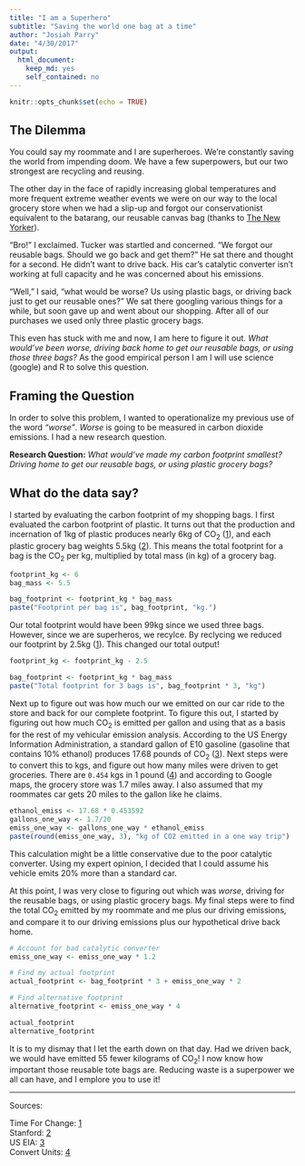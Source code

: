 ```yaml
---
title: "I am a Superhero"
subtitle: "Saving the world one bag at a time"
author: "Josiah Parry"
date: "4/30/2017"
output:
  html_document:
    keep_md: yes
    self_contained: no
---
```


```r
knitr::opts_chunk$set(echo = TRUE)
```


## The Dilemma

You could say my roommate and I are superheroes. We're constantly saving the world from impending doom. We have a few superpowers, but our two strongest are recycling and reusing. 

The other day in the face of rapidly increasing global temperatures and more frequent extreme weather events we were on our way to the local grocery store when we had a slip-up and forgot our conservationist equivalent to the batarang, our reusable canvas bag (thanks to [The New Yorker](https://subscribe.newyorker.com/subscribe/newyorker/109777?source=google_sem&gclid=CjwKEAjwlpbIBRCx4eT8l9W26igSJAAuQ_HGyzx5PbIhUEPn3nXvK3l57AHi3K5Rao4iys_BktFl-xoCDdfw_wcB)). 

"Bro!" I exclaimed. Tucker was startled and concerned. "We forgot our reusable bags. Should we go back and get them?" He sat there and thought for a second. He didn't want to drive back. His car's catalytic converter isn't working at full capacity and he was concerned about his emissions. 

"Well," I said, "what would be worse? Us using plastic bags, or driving back just to get our reusable ones?" We sat there googling various things for a while, but soon gave up and went about our shopping. After all of our purchases we used only three plastic grocery bags.

This even has stuck with me and now, I am here to figure it out. *What would've been worse, driving back home to get our reusable bags, or using those three bags?* As the good empirical person I am I will use science (google) and R to solve this question.

## Framing the Question
In order to solve this problem, I wanted to operationalize my previous use of the word *"worse"*. *Worse* is going to be measured in carbon dioxide emissions. I had a new research question.

**Research Question:** *What would've made my carbon footprint smallest? Driving home to get our reusable bags, or using plastic grocery bags?* 

## What do the data say?

I started by evaluating the carbon footprint of my shopping bags. I first evaluated the carbon footprint of plastic. It turns out that the production and incernation of 1kg of plastic produces nearly 6kg of CO<sub>2</sub> ([1](http://timeforchange.org/plastic-bags-and-plastic-bottles-CO2-emissions)), and each plastic grocery bag weights 5.5kg ([2](https://alumni.stanford.edu/get/page/magazine/article/?article_id=30162)). This means the total footprint for a bag is the CO<sub>2</sub> per kg, multiplied by total mass (in kg) of a grocery bag.

```r
footprint_kg <- 6
bag_mass <- 5.5

bag_footprint <- footprint_kg * bag_mass
paste("Footprint per bag is", bag_footprint, "kg.")
```
Our total footprint would have been 99kg since we used three bags. However, since we are superheros, we recylce. By reclycing we reduced our footprint by 2.5kg ([1](http://timeforchange.org/plastic-bags-and-plastic-bottles-CO2-emissions)). This changed our total output!

```r
footprint_kg <- footprint_kg - 2.5

bag_footprint <- footprint_kg * bag_mass
paste("Total footprint for 3 bags is", bag_footprint * 3, "kg")
```

Next up to figure out was how much our we emitted on our car ride to the store and back for our complete footprint. To figure this out, I started by figuring out how much CO<sub>2</sub> is emitted per gallon and using that as a basis for the rest of my vehicular emission analysis. According to the US Energy Information Administration, a standard gallon of E10 gasoline (gasoline that contains 10% ethanol) produces 17.68 pounds of CO<sub>2</sub> ([3](https://www.eia.gov/tools/faqs/faq.php?id=307&t=11)). Next steps were to convert this to kgs, and figure out how many miles were driven to get groceries. There are `0.454` kgs in 1 pound ([4](http://www.convertunits.com/from/lb/to/kg)) and according to Google maps, the grocery store was 1.7 miles away. I also assumed that my roommates car gets 20 miles to the gallon like he claims. 
```r
ethanol_emiss <- 17.68 * 0.453592
gallons_one_way <- 1.7/20
emiss_one_way <- gallons_one_way * ethanol_emiss
paste(round(emiss_one_way, 3), "kg of CO2 emitted in a one way trip")
```

This calculation might be a little conservative due to the poor catalytic converter. Using my expert opinion, I decided that I could assume his vehicle emits 20% more than a standard car.

At this point, I was very close to figuring out which was *worse*, driving for the reusable bags, or using plastic grocery bags. My final steps were to find the total CO<sub>2</sub> emitted by my roommate and me plus our driving emissions, and compare it to our driving emissions plus our hypothetical drive back home.

```r
# Account for bad catalytic converter
emiss_one_way <- emiss_one_way * 1.2

# Find my actual footprint
actual_footprint <- bag_footprint * 3 + emiss_one_way * 2

# Find alternative footprint
alternative_footprint <- emiss_one_way * 4

actual_footprint
alternative_footprint
```


It is to my dismay that I let the earth down on that day. Had we driven back, we would have emitted 55 fewer kilograms of CO<sub>2</sub>! I now know how important those reusable tote bags are. Reducing waste is a superpower we all can have, and I emplore you to use it!




_______

Sources:

Time For Change: [1](http://timeforchange.org/plastic-bags-and-plastic-bottles-CO2-emissions)<br>
Stanford: [2](https://alumni.stanford.edu/get/page/magazine/article/?article_id=30162)<br>
US EIA: [3](https://www.eia.gov/tools/faqs/faq.php?id=307&t=11)<br>
Convert Units: [4](http://www.convertunits.com/from/lb/to/kg)<br>

